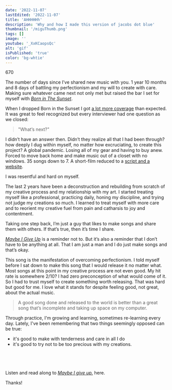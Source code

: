 ```yaml
---
date: '2022-11-07'
lastEdited: '2022-11-07'
title: 'AHHHHHh'
description: 'Why and how I made this version of jacobs dot blue'
thumbnail: '/miguThumb.png'
tags: []
image: ''
youtube: '_XxKCaopsQc'
alt: 'gif'
isPublished: 'true'
color: 'bg-whtie'
---
```


670

The number of days since I’ve shared new music with you.
1 year 10 months and 8 days of battling my perfectionism and my will to create with care.
Making sure whatever came next not only met but raised the bar I set for myself with _[Born in The Sunset](/songs/born-in-the-sunset-thoughts-to-oasis)_.

When I dropped Born in the Sunset I got [a lot more coverage](https://freegame.notion.site/Jacob-s-Blue-Press-Kit-79b4480312224328954dea767579cd5a) than expected. It was great to feel recognized but every interviewer had one question as we closed:

> "What’s next?"

I didn’t have an answer then. Didn’t they realize all that I had been through? how deeply I dug within myself, no matter how excruciating, to create this project? A global pandemic. Losing all of my gear and having to buy anew. Forced to move back home and make music out of a closet with no windows. 35 songs down to 7. A short-film reduced to a [script and a website](https://web.archive.org/web/20220730230234/https://jacobs.blue/).

I was resentful and hard on myself.

The last 2 years have been a deconstruction and rebuilding from scratch of my creative process and my relationship with my art. I started treating myself like a professional, practicing daily, honing my discipline, and trying not judge my creations so much. I learned to treat myself with more care and to reorient my creative fuel from pain and catharsis to joy and contentment.

Taking one step back, I’m just a guy that likes to make songs and share them with others. If that’s true, then it’s time I share.

_[Maybe I Give Up](/songs/maybe-i-give-up)_ is a reminder not to. But it’s also a reminder that I don’t have to be anything at all. That I am just a man and I do just make songs and that’s okay.

This song is the manifestation of overcoming perfectionism. I told myself before I sat down to make this song that I would release it no matter what. Most songs at this point in my creative process are not even good. My hit rate is somewhere 2/10? I had zero preconception of what would come of it. So I had to trust myself to create something worth releasing. That was hard but good for me. I love what it stands for despite feeling good, not great, about the actual music.

> A good song done and released to the world is better than a great song that’s incomplete and taking up space on my computer.

Through practice, I'm growing and learning, sometimes re-learning every day. Lately, I've been remembering that two things seemingly opposed can be true:

- it's good to make with tenderness and care in all I do
- it's good to try not to be too precious with my creations.

## <br/>

Listen and read along to _[Maybe I give up.](/songs/maybe-i-give-up)_ here.

Thanks!
